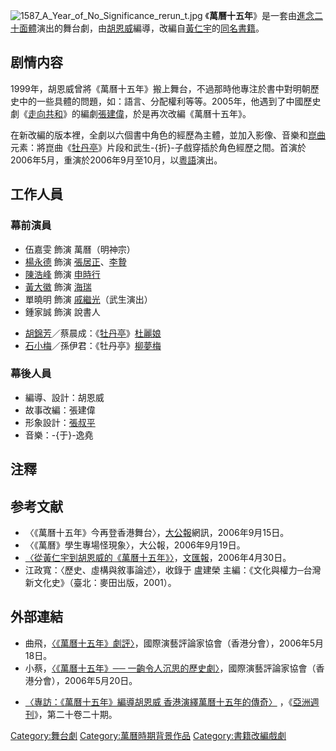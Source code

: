 [[File:1587_A_Year_of_No_Significance_rerun_t.jpg|thumb]]
《'''萬曆十五年'''》是一套由[[進念二十面體|進念二十面體]]演出的舞台劇，由[[胡恩威|胡恩威]]編導，改編自[[黃仁宇|黃仁宇]]的[[萬曆十五年|同名書籍]]。

== 剧情内容 ==
1999年，胡恩威曾將《萬曆十五年》搬上舞台，不過那時他專注於書中對明朝歷史中的一些具體的問題，如：語言、分配權利等等。2005年，他遇到了中國歷史劇《[[走向共和|走向共和]]》的編劇[[張建偉|張建偉]]，於是再次改編《萬曆十五年》。

在新改編的版本裡，全劇以六個書中角色的經歷為主體，並加入影像、音樂和[[崑曲|崑曲]]元素：將崑曲《[[牡丹亭|牡丹亭]]》片段{{efn|《[[牡丹亭|牡丹亭]]》正是在[[萬曆|萬曆]]年間寫作的戲劇。}}和武生-{折}-子戲穿插於角色經歷之間。首演於2006年5月，重演於2006年9月至10月，以[[粵語|粵語]]演出。

==工作人員==
===幕前演員===
* 伍嘉雯 飾演 萬曆（明神宗）
* [[楊永德|楊永德]] 飾演 [[張居正|張居正]]、[[李贄|李贄]]
* [[陳浩峰|陳浩峰]] 飾演 [[申時行|申時行]]
* [[黃大徽|黃大徽]] 飾演 [[海瑞|海瑞]]
* 單曉明 飾演 [[戚繼光|戚繼光]]（武生演出）
* 鍾家誠 飾演 說書人

* [[胡錦芳|胡錦芳]]／蔡晨成：《[[牡丹亭|牡丹亭]]》[[杜麗娘|杜麗娘]]
* [[石小梅|石小梅]]／孫伊君：《牡丹亭》[[柳夢梅|柳夢梅]]

===幕後人員===
* 編導、設計：胡恩威
* 故事改編：張建偉
* 形象設計：[[張叔平|張叔平]]
* 音樂：-{于}-逸堯

== 注釋 ==
{{notelist|iger=}}

== 参考文献 ==
*〈《萬曆十五年》今再登香港舞台〉，[[大公報|大公報]]網訊，2006年9月15日。
* 〈《萬曆》學生專場怪現象〉，大公報，2006年9月19日。
* [https://web.archive.org/web/20140102201207/http://www.wenweipo.com/news.phtml?news_id=YC0604300001&loc=any&cat=232YC&no_combo=1 〈從黃仁宇到胡恩威的《萬曆十五年》〉]，[[文汇报_(香港)|文匯報]]，2006年4月30日。
* 江政寬：〈歷史、虛構與敘事論述〉，收錄于 盧建榮 主編：《文化與權力─台灣新文化史》（臺北：麥田出版，2001）。

==外部連結==

*曲飛，[https://web.archive.org/web/20090105184451/http://www.iatc.com.hk/onlinearticle/articled359.html 〈《萬曆十五年》劇評〉]，國際演藝評論家協會（香港分會），2006年5月18日。
*小蔡，[https://web.archive.org/web/20090105202245/http://www.iatc.com.hk/onlinearticle/articled361.html 〈《萬曆十五年》── 一齣令人沉思的歷史劇〉]，國際演藝評論家協會（香港分會），2006年5月20日。

*[http://www.yzzk.com/cfm/Content_Archive.cfm?Channel=ax&Path=347291401/20ax1.cfm 〈專訪：《萬曆十五年》編導胡恩威 香港演繹萬曆十五年的傳奇〉] {{Wayback|url=http://www.yzzk.com/cfm/Content_Archive.cfm?Channel=ax&Path=347291401%2F20ax1.cfm |date=20150507154823 }}，《[[亞洲週刊|亞洲週刊]]》，第二十卷二十期。

[[Category:舞台劇|Category:舞台劇]]
[[Category:萬曆時期背景作品|Category:萬曆時期背景作品]]
[[Category:書籍改編戲劇|Category:書籍改編戲劇]]